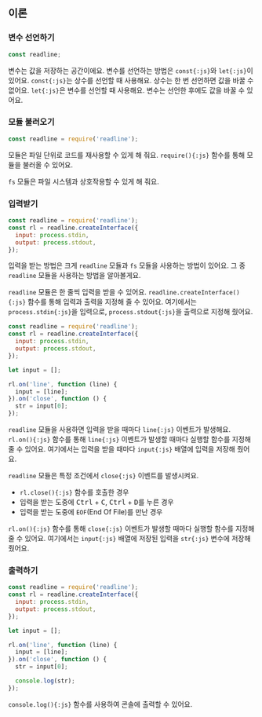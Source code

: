 ## 이론

### 변수 선언하기

```js {1}
const readline;
```

변수는 값을 저장하는 공간이에요.
변수를 선언하는 방법은 `const{:js}`와 `let{:js}`이 있어요.
`const{:js}`는 상수를 선언할 때 사용해요.
상수는 한 번 선언하면 값을 바꿀 수 없어요.
`let{:js}`은 변수를 선언할 때 사용해요.
변수는 선언한 후에도 값을 바꿀 수 있어요.

### 모듈 불러오기

```js {1}
const readline = require('readline');
```

모듈은 파일 단위로 코드를 재사용할 수 있게 해 줘요.
`require(){:js}` 함수를 통해 모듈을 불러올 수 있어요.

`fs` 모듈은 파일 시스템과 상호작용할 수 있게 해 줘요.

### 입력받기

```js {2-5}
const readline = require('readline');
const rl = readline.createInterface({
  input: process.stdin,
  output: process.stdout,
});
```

입력을 받는 방법은 크게 `readline` 모듈과 `fs` 모듈을 사용하는 방법이 있어요.
그 중 `readline` 모듈을 사용하는 방법을 알아볼게요.

`readline` 모듈은 한 줄씩 입력을 받을 수 있어요.
`readline.createInterface(){:js}` 함수를 통해 입력과 출력을 지정해 줄 수 있어요.
여기에서는 `process.stdin{:js}`을 입력으로, `process.stdout{:js}`을 출력으로 지정해 줬어요.

```js {9-13}
const readline = require('readline');
const rl = readline.createInterface({
  input: process.stdin,
  output: process.stdout,
});

let input = [];

rl.on('line', function (line) {
  input = [line];
}).on('close', function () {
  str = input[0];
});
```

`readline` 모듈을 사용하면 입력을 받을 때마다 `line{:js}` 이벤트가 발생해요.
`rl.on(){:js}` 함수를 통해 `line{:js}` 이벤트가 발생할 때마다 실행할 함수를 지정해 줄 수 있어요.
여기에서는 입력을 받을 때마다 `input{:js}` 배열에 입력을 저장해 줬어요.

`readline` 모듈은 특정 조건에서 `close{:js}` 이벤트를 발생시켜요.

- `rl.close(){:js}` 함수를 호출한 경우
- 입력을 받는 도중에 <kbd>Ctrl</kbd> + <kbd>C</kbd>, <kbd>Ctrl</kbd> + <kbd>D</kbd>를 누른 경우
- 입력을 받는 도중에 `EOF`(End Of File)를 만난 경우

`rl.on(){:js}` 함수를 통해 `close{:js}` 이벤트가 발생할 때마다 실행할 함수를 지정해 줄 수 있어요.
여기에서는 `input{:js}` 배열에 저장된 입력을 `str{:js}` 변수에 저장해 줬어요.

### 출력하기

```js {14}
const readline = require('readline');
const rl = readline.createInterface({
  input: process.stdin,
  output: process.stdout,
});

let input = [];

rl.on('line', function (line) {
  input = [line];
}).on('close', function () {
  str = input[0];

  console.log(str);
});
```

`console.log(){:js}` 함수를 사용하여 콘솔에 출력할 수 있어요.
